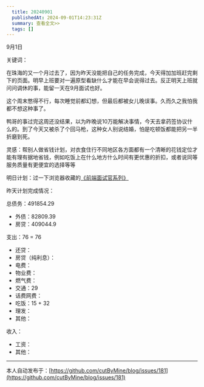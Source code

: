 ```yaml
---
  title: 20240901
  publishedAt: 2024-09-01T14:23:31Z
  summary: 查看全文>>
  tags: []
---
```


9月1日 

关键词：

在珠海的又一个月过去了，因为昨天没能把自己的任务完成，今天得加加班赶完剩下的页面。明早上班要对一遍原型看缺什么才能在早会说得过去。反正明天上班就问问调休的事，能留一天在9月面试也好。

这个周末憋得不行，每次睡觉前都幻想，但最后都被女儿晚误事。久而久之我怕我都不想这种事了。

鸭哥的事过完这周还没结果，以为昨晚说10万能解决事情，今天去拿药签协议什么的。到了今天又被杀了个回马枪，这种女人别说结婚，怕是吃顿饭都能把另一半折磨到死。

灵感：帮别人做省钱计划，对衣食住行不同地区各方面都有一个清晰的花钱定位才能有理有据地省钱，例如吃饭上在什么地方什么时间有更优惠的折扣，或者说同等服务质量有更便宜的选择等等

明日计划：过一下浏览器收藏的[《前端面试官系列》](https://vue3js.cn/interview/)

昨天计划完成情况：

总债务：491854.29
- 外债：82809.39
- 房贷：409044.9

支出：76 = 76
- 还贷：
- 房贷（纯利息）：
- 电费：
- 物业费：
- 燃气费：
- 交通：29
- 话费网费：
- 吃饭：15 + 32
- 理发：
- 其他：

收入：
- 工资：
- 其他：

---
本人自动发布于：[https://github.com/cutByMine/blog/issues/181](https://github.com/cutByMine/blog/issues/181)
